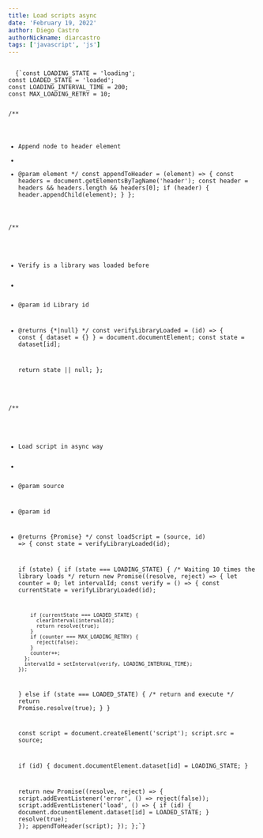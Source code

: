 ```yaml
---
title: Load scripts async
date: 'February 19, 2022'
author: Diego Castro
authorNickname: diarcastro
tags: ['javascript', 'js']
---
```


<Code>
  {`const LOADING_STATE = 'loading';
const LOADED_STATE = 'loaded';
const LOADING_INTERVAL_TIME = 200;
const MAX_LOADING_RETRY = 10;

/**
* Append node to header element
*
* @param element
*/
const appendToHeader = (element) => {
  const headers = document.getElementsByTagName('header');
  const header = headers && headers.length && headers[0];
  if (header) {
    header.appendChild(element);
  }
};

/**
* Verify is a library was loaded before
*
* @param id Library id
* @returns {*|null}
*/
const verifyLibraryLoaded = (id) => {
  const { dataset = {} } = document.documentElement;
  const state = dataset[id];

  return state || null;
};

/**
* Load script in async way
*
* @param source
* @param id
* @returns {Promise<boolean>}
*/
const loadScript = (source, id) => {
  const state = verifyLibraryLoaded(id);

  if (state) {
    if (state === LOADING_STATE) {
      /* Waiting 10 times the library loads */
      return new Promise((resolve, reject) => {
        let counter = 0;
        let intervalId;
        const verify = () => {
          const currentState = verifyLibraryLoaded(id);

          if (currentState === LOADED_STATE) {
            clearInterval(intervalId);
            return resolve(true);
          }
          if (counter === MAX_LOADING_RETRY) {
            reject(false);
          }
          counter++;
        };
        intervalId = setInterval(verify, LOADING_INTERVAL_TIME);
      });
    } else if (state === LOADED_STATE) {
      /* return and execute */
      return Promise.resolve(true);
    }
  }

  const script = document.createElement('script');
  script.src = source;

  if (id) {
    document.documentElement.dataset[id] = LOADING_STATE;
  }

  return new Promise((resolve, reject) => {
    script.addEventListener('error', () => reject(false));
    script.addEventListener('load', () => {
      if (id) {
        document.documentElement.dataset[id] = LOADED_STATE;
      }
      resolve(true);
    });
    appendToHeader(script);
  });
};`}
</Code>

